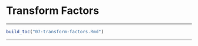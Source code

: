 
# Transform Factors

***

```r
build_toc("07-transform-factors.Rmd")
```

***

<!--
## Apply a function to each element of a list

You want to

#### Solution {-}

#### Discussion {-}
-->